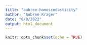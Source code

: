 ```yaml
---
title: "aubree-homoscedasticity"
author: "Aubree Krager"
date: "8/8/2022"
output: html_document
---
```


```r
knitr::opts_chunk$set(echo = TRUE)
```

